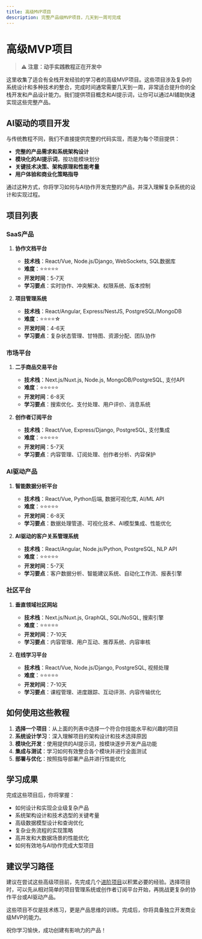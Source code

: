 ```yaml
---
title: 高级MVP项目
description: 完整产品级MVP项目，几天到一周可完成
---
```


# 高级MVP项目

> **⚠️ 注意：动手实践教程正在开发中**

这里收集了适合有全栈开发经验的学习者的高级MVP项目。这些项目涉及复杂的系统设计和多种技术的整合，完成时间通常需要几天到一周，非常适合提升你的全栈开发和产品设计能力。我们提供项目概念和AI提示词，让你可以通过AI辅助快速实现这些完整产品。

## AI驱动的项目开发

与传统教程不同，我们不直接提供完整的代码实现，而是为每个项目提供：

- **完整的产品需求和系统架构设计**
- **模块化的AI提示词**，按功能模块划分
- **关键技术决策、架构原理和性能考量**
- **用户体验和商业化策略指导**

通过这种方式，你将学习如何与AI协作开发完整的产品，并深入理解复杂系统的设计和实现过程。

## 项目列表

### SaaS产品

1. **协作文档平台**
   - **技术栈**：React/Vue, Node.js/Django, WebSockets, SQL数据库
   - **难度**：⭐⭐⭐⭐⭐
   - **开发时间**：5-7天
   - **学习要点**：实时协作、冲突解决、权限系统、版本控制

2. **项目管理系统**
   - **技术栈**：React/Angular, Express/NestJS, PostgreSQL/MongoDB
   - **难度**：⭐⭐⭐⭐☆
   - **开发时间**：4-6天
   - **学习要点**：复杂状态管理、甘特图、资源分配、团队协作

### 市场平台

1. **二手商品交易平台**
   - **技术栈**：Next.js/Nuxt.js, Node.js, MongoDB/PostgreSQL, 支付API
   - **难度**：⭐⭐⭐⭐⭐
   - **开发时间**：6-8天
   - **学习要点**：搜索优化、支付处理、用户评价、消息系统

2. **创作者订阅平台**
   - **技术栈**：React/Vue, Express/Django, PostgreSQL, 支付集成
   - **难度**：⭐⭐⭐⭐⭐
   - **开发时间**：5-7天
   - **学习要点**：内容管理、订阅处理、创作者分析、内容保护

### AI驱动产品

1. **智能数据分析平台**
   - **技术栈**：React/Vue, Python后端, 数据可视化库, AI/ML API
   - **难度**：⭐⭐⭐⭐⭐
   - **开发时间**：6-8天
   - **学习要点**：数据处理管道、可视化技术、AI模型集成、性能优化

2. **AI驱动的客户关系管理系统**
   - **技术栈**：React/Angular, Node.js/Python, PostgreSQL, NLP API
   - **难度**：⭐⭐⭐⭐⭐
   - **开发时间**：5-7天
   - **学习要点**：客户数据分析、智能建议系统、自动化工作流、报表引擎

### 社区平台

1. **垂直领域社区网站**
   - **技术栈**：Next.js/Nuxt.js, GraphQL, SQL/NoSQL, 搜索引擎
   - **难度**：⭐⭐⭐⭐⭐
   - **开发时间**：7-10天
   - **学习要点**：内容管理、用户互动、推荐系统、内容审核

2. **在线学习平台**
   - **技术栈**：React/Vue, Node.js/Django, PostgreSQL, 视频处理
   - **难度**：⭐⭐⭐⭐⭐
   - **开发时间**：7-10天
   - **学习要点**：课程管理、进度跟踪、互动评测、内容传输优化

## 如何使用这些教程

1. **选择一个项目**：从上面的列表中选择一个符合你技能水平和兴趣的项目
2. **系统设计学习**：深入理解项目的架构设计和技术选择原因
3. **模块化开发**：使用提供的AI提示词，按模块逐步开发产品功能
4. **集成与测试**：学习如何有效整合各个模块并进行全面测试
5. **部署与优化**：按照指导部署产品并进行性能优化

## 学习成果

完成这些项目后，你将掌握：

- 如何设计和实现企业级复杂产品
- 系统架构设计和技术选型的关键考量
- 高级数据模型设计和查询优化
- 复杂业务流程的实现策略
- 高并发和大数据场景的性能优化
- 如何有效地与AI协作完成大型项目

## 建议学习路径

建议在尝试这些高级项目前，先完成几个[进阶项目](/docs/projects/intermediate)以积累必要的经验。选择项目时，可以先从相对简单的项目管理系统或创作者订阅平台开始，再挑战更复杂的协作平台或AI驱动产品。

这些项目不仅是技术练习，更是产品思维的训练。完成后，你将具备独立开发商业级MVP的能力。

祝你学习愉快，成功创建有影响力的产品！ 